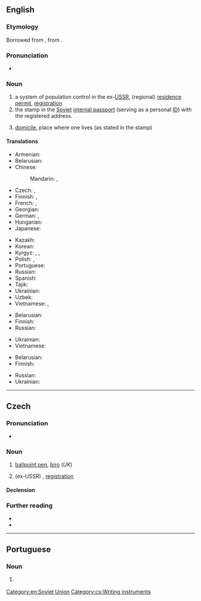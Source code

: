 ==English==
{{wikipedia}}
{{wikipedia|Passport system in the Soviet Union}}

===Etymology===
Borrowed from {{bor|en|ru|пропи́ска|}}, from {{m|ru|пропи́сывать||write into}}.

===Pronunciation===
* {{IPA|en|/pɹəˈpɪskə/}}

===Noun===
{{en-noun|-}}

# a system of population control in the ex-[[USSR]], (regional) [[residence permit]], [[registration]]
# the stamp in the [[Soviet]] [[internal passport]] (serving as a personal [[ID]]) with the registered address.
# {{lb|en|by extension}} [[domicile]], place where one lives (as stated in the stamp)

====Translations====
{{trans-top|system of mandatory registration in ex-USSR}}
* Armenian: {{t+|hy|գրանցում}}
* Belarusian: {{t|be|прапі́ска|f}}
* Chinese:
*: Mandarin: {{t|cmn|居民許可證|sc=Hani}}, {{t|cmn|居民许可证|tr=jūmín xǔkě zhèng|sc=Hani}}
* Czech: {{t|cs|registrace|f}}, {{t+|cs|propiska|f}}
* Finnish: {{t|fi|[[asuinpaikka]][[rekisteri]]}} {{q|no established translation}}, {{t+|fi|oleskelulupa}} {{q|residence permit}}
* French: {{t+|fr|propiska|f}}, {{t+|fr|enregistrement|m}}
* Georgian: {{t|ka|გაწერა}}
* German: {{t|de|Propiska|f}}, {{t+|de|Anmeldung}}
* Hungarian: {{t|hu|propiszka}}
* Japanese: {{t|ja|プロピスカ|tr=puropisuka}}
{{trans-mid}}
* Kazakh: {{t|kk|тіркелу}}
* Korean: {{t|ko|프로피스카}}
* Kyrgyz: {{t|ky|прописка}}, {{t|ky|катталгы}}, {{t|ky|катталым}}
* Polish: {{t|pl|zameldowanie|n}}, {{t+|pl|propiska|f}}
* Portuguese: {{t|pt|propiska|f}}
* Russian: {{t+|ru|пропи́ска|f}}
* Spanish: {{t|es|propiska|f}}
* Tajik: {{t|tg|қайд}}
* Ukrainian: {{t|uk|пропи́ска|f}}
* Uzbek: {{t+|uz|propiska}}
* Vietnamese: {{t+|vi|đăng ký}}, {{t|vi|đăng ký cư trú}}
{{trans-bottom}}

{{trans-top|stamp}}
* Belarusian: {{t|be|прапі́ска|f}}
* Finnish: {{t|fi|[[asuinpaikka]][[merkintä]]}} {{q|no established translation}}
* Russian: {{t+|ru|пропи́ска|f}}
{{trans-mid}}
* Ukrainian: {{t|uk|пропи́ска|f}}
* Vietnamese: {{t|vi|dấu đăng kí}}
{{trans-bottom}}

{{trans-top|domicile}}
* Belarusian: {{t|be|прапі́ска|f}}
* Finnish: {{t+|fi|asuinpaikka}}
{{trans-mid}}
* Russian: {{t+|ru|пропи́ска|f}}
* Ukrainian: {{t|uk|пропи́ска|f}}
{{trans-bottom}}

[[Category:en:Soviet Union]]

----

==Czech==
{{wp|lang=cs}}

===Pronunciation===
* {{cs-IPA}}

===Noun===
{{cs-noun|g=f}}

# [[ballpoint pen]], [[biro]] (''UK'')
#: {{syn|cs|kuličkové pero|propisovací tužka|propisovačka|q2=rare|q3=rare}}
# (ex-USSR) {{l|en|propiska}}, [[registration]]

====Declension====
{{cs-decl-noun
|propiska|propisky|propisce|propisku|propisko|propisce|propiskou
|propisky|propisek|propiskám|propisky|propisky|propiskách|propiskami
}}

===Further reading===
* {{R:PSJC}}
* {{R:SSJC}}

[[Category:cs:Writing instruments]]

----

==Portuguese==

===Noun===
{{pt-noun|f|-}}

# {{l|en|propiska}} {{gloss|system of mandatory registration in ex-USSR}}